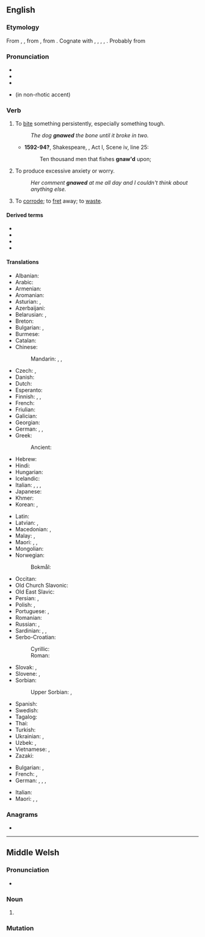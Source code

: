 ==English==

===Etymology===
From {{inh|en|enm|gnawen}}, {{m|enm|gnaȝen}}, from {{inh|en|ang|gnagan}}, from {{inh|en|gem-pro|*gnaganą}}. Cognate with {{cog|nl|knagen}}, {{cog|de|nagen}}, {{cog|nb|gnage}}, {{cog|nn|gnaga}}, {{cog|sv|gnaga}}. Probably from {{der|en|ine-pro|*gʰnēgʰ-|t=to gnaw, scratch}}

===Pronunciation===
* {{IPA|/nɔː/|lang=en}}
* {{audio|en-us-gnaw.ogg|Audio (US)|lang=en}}
* {{rhymes|ɔː|lang=en}}
* {{homophones|lang=en|nor}} (in non-rhotic accent)

===Verb===
{{en-verb|gnaws|gnawing|gnawed|past2=gnew|past2_qual=dialectal|gnawed|past_ptc2=gnawn|past_ptc2_qual=archaic}}

# {{lb|en|ambitransitive}} To [[bite]] something persistently, especially something tough.
#: ''The dog '''gnawed''' the bone until it broke in two.''
#* '''1592-94?''', Shakespeare, {{w|Richard III (play)|Richard III}}, Act I, Scene iv, line 25:
#*: Ten thousand men that fishes '''gnaw'd''' upon;
# {{lb|en|intransitive}} To produce excessive anxiety or worry.
#: ''Her comment '''gnawed''' at me all day and I couldn't think about anything else.''
# To [[corrode]]; to [[fret]] away; to [[waste]].

====Derived terms====
* {{l|en|begnaw}}
* {{l|en|gnawer}}
* {{l|en|gnawable}}
* {{l|en|ungnawed}}

====Translations====
{{trans-top|to bite something persistently}}
* Albanian: {{t|sq|bren}}
* Arabic: {{t|ar|نَخَرَ}}
* Armenian: {{t+|hy|կրծել}}
* Aromanian: {{t|rup|arod}}
* Asturian: {{t|ast|royer}}, {{t|ast|roer}}
* Azerbaijani: {{t|az|gəmirmək}}
* Belarusian: {{t|be|гры́зці|impf|sc=Cyrl}}, {{t|be|глада́ць|impf}}
* Breton: {{t+|br|krignat}}
* Bulgarian: {{t+|bg|гриза́|impf|sc=Cyrl}}, {{t|bg|гло́жда|impf}}
* Burmese: {{t+|my|တွပ်}}
* Catalan: {{t+|ca|rosegar}}
* Chinese:
*: Mandarin: {{t+|cmn|啃|tr=kěn|sc=Hani}}, {{t+|cmn|咬|tr=yǎo|sc=Hani}}, {{t+|cmn|噬|tr=shì|sc=Hani}}
* Czech: {{t|cs|hlodat|impf}}, {{t|cs|hryzat|impf}}
* Danish: {{t|da|gnave}}
* Dutch: {{t+|nl|knagen}}
* Esperanto: {{t|eo|ronĝi}}
* Finnish: {{t|fi|jyrsiä}}, {{t|fi|jäytää}}, {{t+|fi|kalvaa}}
* French: {{t+|fr|ronger}}
* Friulian: {{t|fur|roseâ}}
* Galician: {{t|gl|roer}}
* Georgian: {{t-needed|ka}}
* German: {{t+|de|nagen}}, {{t+|de|kauen}}, {{t+|de|knabbern}}
* Greek: {{t+|el|ροκανίζω}}
*: Ancient: {{t|grc|τρώγω}}
* Hebrew: {{t|he|כִּרְסֵם|tr=kirsém|sc=Hebr}}
* Hindi: {{t+|hi|कुतरना}}
* Hungarian: {{t+|hu|rág}}
* Icelandic: {{t+|is|naga}}
* Italian: {{t+|it|rodere}}, {{t+|it|rosicchiare}}, {{t|it|mordicchiare}}, {{t+|it|rosicare}}
* Japanese: {{t+|ja|齧る|tr=かじる, kajiru|sc=Jpan}}
* Khmer: {{t+|km|កកេរ}}
* Korean: {{t+|ko|쏠다}}, {{t|ko|물어뜯다}}
{{trans-mid}}
* Latin: {{t|la|rōdō}}
* Latvian: {{t+|lv|kost}}, {{t|lv|krimst}}
* Macedonian: {{t|mk|гризе|impf|sc=Cyrl}}, {{t|mk|глода|impf}}
* Malay: {{t|ms|unggis}}, {{t|ms|kerumit}}
* Maori: {{t|mi|ngūngū}}, {{t|mi|ngau}}, {{t|mi|kakati}}
* Mongolian: {{t+|mn|мэрэх|sc=Cyrl}}
* Norwegian:
*: Bokmål: {{t|nb|gnage}}
* Occitan: {{t|oc|rodejar}}
* Old Church Slavonic: {{t|cu|грꙑзти|impf|sc=Cyrs}}
* Old East Slavic: {{t|orv|грызти|impf}}
* Persian: {{t+|fa|خاییدن|tr=xâyidan|sc=fa-Arab}}, {{t|fa|خسیدن|tr=xasidan|sc=fa-Arab}}
* Polish: {{t+|pl|gryźć|impf}}, {{t|pl|głodać|impf}}
* Portuguese: {{t+|pt|roer}}, {{t+|pt|morder}}
* Romanian: {{t+|ro|roade}}
* Russian: {{t+|ru|грызть|impf}}, {{t+|ru|глода́ть|impf}}
* Sardinian: {{t|sc|rodere}}, {{t|sc|arroere}}, {{t|sc|roere}}
* Serbo-Croatian:
*: Cyrillic: {{t|sh|глодати|impf}}
*: Roman: {{t+|sh|glodati|impf}}
* Slovak: {{t|sk|hlodať|impf}}, {{t|sk|hrýzť|impf}}
* Slovene: {{t+|sl|gristi|impf}}, {{t+|sl|glódati|impf}}
* Sorbian:
*: Upper Sorbian: {{t|hsb|hłodać|impf}}, {{t|hsb|hryzać|impf}}
* Spanish: {{t+|es|roer}}
* Swedish: {{t+|sv|gnaga}}
* Tagalog: {{l|tl|ngatngat}}
* Thai: {{t+|th|แทะ}}
* Turkish: {{t+|tr|kemirmek}}
* Ukrainian: {{t|uk|гри́зти|impf|sc=Cyrl}}, {{t|uk|глода́ти|impf}}
* Uzbek: {{t+|uz|gʻajimoq}}, {{t+|uz|kemirmoq}}
* Vietnamese: {{t+|vi|cắn}}, {{t+|vi|nhằn}}
* Zazaki: {{t|zza|koçen}}
{{trans-bottom}}

{{trans-top|to produce anxiety or worry}}
* Bulgarian: {{t+|bg|глождя|sc=Cyrl}}, {{t+|bg|терзая|sc=Cyrl}}
* French: {{t+|fr|harceler}}, {{t+|fr|préoccuper}}
* German: {{t+|de|nagen}}, {{t+|de|verfolgen}}, {{t|de|umtreiben}}, {{t+|de|beschäftigen}}
{{trans-mid}}
* Italian: {{t+|it|rodere}}
* Maori: {{t|mi|kunāwhea}}, {{t|mi|whakakūnawheke}}, {{t|mi|kinikini}}
{{trans-bottom}}

===Anagrams===
* {{anagrams|en|a=agnw|Ngwa|Wang|gawn|gwan|wang}}

----

==Middle Welsh==

===Pronunciation===
* {{IPA|/ɡnau̯/|lang=wlm}}

===Noun===
{{head|wlm|mutated noun}}

# {{soft mutation of|knaw|lang=wlm}}

===Mutation===
{{wlm-mutation|k|naw}}